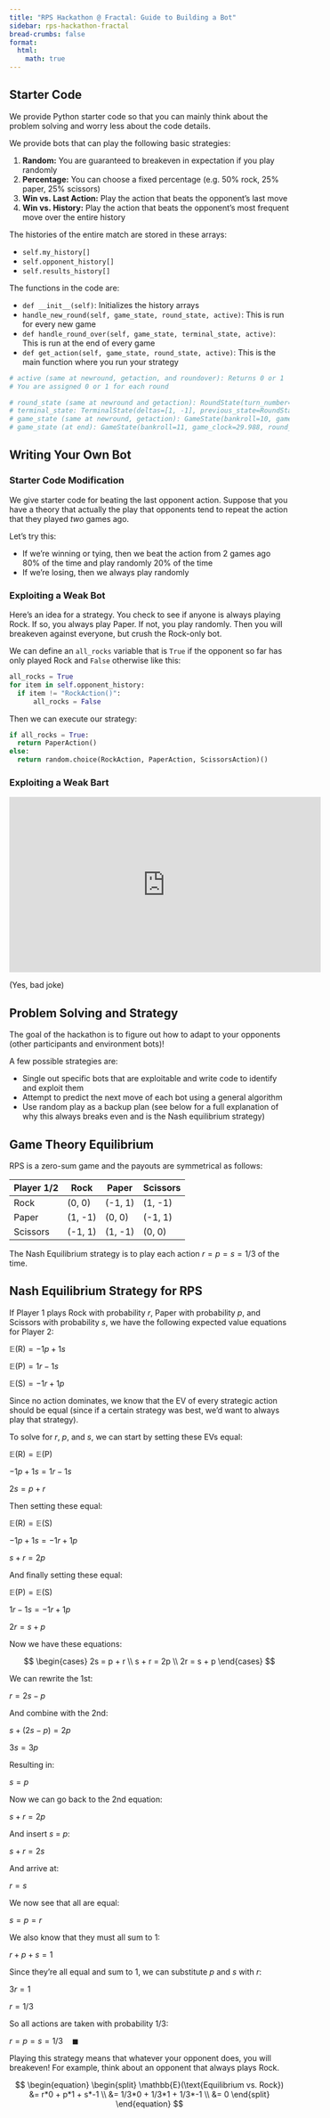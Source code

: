 ```yaml
---
title: "RPS Hackathon @ Fractal: Guide to Building a Bot"
sidebar: rps-hackathon-fractal
bread-crumbs: false
format:
  html:
    math: true
---
```

## Starter Code
We provide Python starter code so that you can mainly think about the problem solving and worry less about the code details. 

We provide bots that can play the following basic strategies: 

1. **Random:** You are guaranteed to breakeven in expectation if you play randomly
2. **Percentage:** You can choose a fixed percentage (e.g. 50% rock, 25% paper, 25% scissors)
3. **Win vs. Last Action:** Play the action that beats the opponent's last move
4. **Win vs. History:** Play the action that beats the opponent's most frequent move over the entire history

The histories of the entire match are stored in these arrays: 

- `self.my_history[]` 
- `self.opponent_history[]`
- `self.results_history[]`

The functions in the code are: 

- `def __init__(self)`: Initializes the history arrays
- `handle_new_round(self, game_state, round_state, active)`: This is run for every new game
- `def handle_round_over(self, game_state, terminal_state, active)`: This is run at the end of every game
- `def get_action(self, game_state, round_state, active)`: This is the main function where you run your strategy

```python
# active (same at newround, getaction, and roundover): Returns 0 or 1
# You are assigned 0 or 1 for each round 

# round_state (same at newround and getaction): RoundState(turn_number=0, street=0, pips=[1, 1], stacks=[0, 0], hands=[3, None], deck=None, action_history=[], previous_state=None)
# terminal_state: TerminalState(deltas=[1, -1], previous_state=RoundState(turn_number=0, street=0, pips=[1, 1], stacks=[0, 0], hands=[3, None], deck=None, action_history=[Paper, Rock], previous_state=RoundState(turn_number=0, street=0, pips=[1, 1], stacks=[0, 0], hands=[3, None], deck=None, action_history=[Paper], previous_state=RoundState(turn_number=0, street=0, pips=[1, 1], stacks=[0, 0], hands=[3, None], deck=None, action_history=[], previous_state=None))))
# game_state (same at newround, getaction): GameState(bankroll=10, game_clock=29.988, round_num=1)
# game_state (at end): GameState(bankroll=11, game_clock=29.988, round_num=1)
```


## Writing Your Own Bot

### Starter Code Modification
We give starter code for beating the last opponent action. Suppose that you have a theory that actually the play that opponents tend to repeat the action that they played *two* games ago. 

Let's try this: 

- If we're winning or tying, then we beat the action from 2 games ago 80% of the time and play randomly 20% of the time
- If we're losing, then we always play randomly 


### Exploiting a Weak Bot
Here's an idea for a strategy. You check to see if anyone is always playing Rock. If so, you always play Paper. If not, you play randomly. Then you will breakeven against everyone, but crush the Rock-only bot. 

We can define an `all_rocks` variable that is `True` if the opponent so far has only played Rock and `False` otherwise like this: 

```python
all_rocks = True 
for item in self.opponent_history:
  if item != "RockAction()":
      all_rocks = False
```

Then we can execute our strategy: 

```python
if all_rocks = True:
  return PaperAction()
else:
  return random.choice(RockAction, PaperAction, ScissorsAction)()
```

### Exploiting a Weak Bart
<iframe width="560" height="315" src="https://www.youtube.com/embed/b0SoKWLkmLU?si=0AQ3_NgHOe4tc4OU" title="YouTube video player" frameborder="0" allow="accelerometer; autoplay; clipboard-write; encrypted-media; gyroscope; picture-in-picture; web-share" referrerpolicy="strict-origin-when-cross-origin" allowfullscreen></iframe>

(Yes, bad joke)

## Problem Solving and Strategy

The goal of the hackathon is to figure out how to adapt to your opponents (other participants and environment bots)! 

A few possible strategies are: 

- Single out specific bots that are exploitable and write code to identify and exploit them
- Attempt to predict the next move of each bot using a general algorithm
- Use random play as a backup plan (see below for a full explanation of why this always breaks even and is the Nash equilibrium strategy)

## Game Theory Equilibrium

RPS is a zero-sum game and the payouts are symmetrical as follows: 

| Player 1/2 | Rock    | Paper   | Scissors |
|--------|---------|---------|----------|
| Rock   | (0, 0)  | (-1, 1) | (1, -1)  |
| Paper  | (1, -1) | (0, 0)  | (-1, 1)  |
|Scissors| (-1, 1) | (1, -1) | (0, 0)   |

The Nash Equilibrium strategy is to play each action $r = p = s = 1/3$ of the time. 

:::{.callout-tip collapse="true" appearance="minimal"}
## Nash Equilibrium Strategy for RPS
If Player 1 plays Rock with probability $r$, Paper with probability $p$, and Scissors with probability $s$, we have the following expected value equations for Player 2: 

$\mathbb{E}(\text{R}) = -1p + 1s$

$\mathbb{E}(\text{P}) = 1r - 1s$

$\mathbb{E}(\text{S}) = -1r + 1p$

Since no action dominates, we know that the EV of every strategic action should be equal  (since if a certain strategy was best, we'd want to always play that strategy). 

To solve for $r$, $p$, and $s$, we can start by setting these EVs equal: 

$\mathbb{E}(\text{R}) = \mathbb{E}(\text{P})$

$-1p + 1s = 1r - 1s$

$2s = p + r$

Then setting these equal: 

$\mathbb{E}(\text{R}) = \mathbb{E}(\text{S})$

$-1p + 1s = -1r + 1p$

$s + r = 2p$

And finally setting these equal: 

$\mathbb{E}(\text{P}) = \mathbb{E}(\text{S})$

$1r - 1s = -1r + 1p$

$2r = s + p$

Now we have these equations:  

$$
\begin{cases}
2s = p + r \\
s + r = 2p \\
2r = s + p
\end{cases}
$$

We can rewrite the 1st: 

$r = 2s - p$

And combine with the 2nd: 

$s + (2s - p) = 2p$

$3s = 3p$

Resulting in: 

$s = p$

Now we can go back to the 2nd equation: 

$s + r = 2p$

And insert $s$ = $p$: 

$s + r = 2s$

And arrive at: 

$r = s$

We now see that all are equal: 

$s = p = r$

We also know that they must all sum to $1$: 

$r + p + s = 1$

Since they're all equal and sum to $1$, we can substitute $p$ and $s$ with $r$: 

$3r = 1$

$r = 1/3$

So all actions are taken with probability $1/3$: 

$r = p = s = 1/3 \quad \blacksquare$
:::

Playing this strategy means that whatever your opponent does, you will breakeven! For example, think about an opponent that always plays Rock. 

$$
\begin{equation}
\begin{split}
\mathbb{E}(\text{Equilibrium vs. Rock}) &= r*0 + p*1 + s*-1 \\
&= 1/3*0 + 1/3*1 + 1/3*-1 \\
&= 0
\end{split}
\end{equation}
$$
